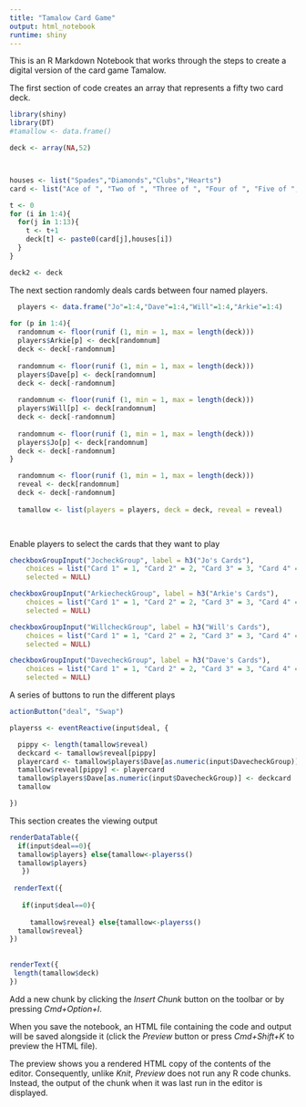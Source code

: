 ```yaml
---
title: "Tamalow Card Game"
output: html_notebook
runtime: shiny
---
```


This is an R Markdown Notebook that works through the steps to create a digital version of the card game Tamalow.  

The first section of code creates an array that represents a fifty two card deck. 

```r
library(shiny)
library(DT)
#tamallow <- data.frame()

deck <- array(NA,52)



houses <- list("Spades","Diamonds","Clubs","Hearts")
card <- list("Ace of ", "Two of ", "Three of ", "Four of ", "Five of ", "Six of ", "Seven of ", "Eight of ", "Nine of ", "Ten of ", "Jack of ", "Queen of ", "King of ")

t <- 0
for (i in 1:4){
  for(j in 1:13){
    t <- t+1
    deck[t] <- paste0(card[j],houses[i])
  }
}

deck2 <- deck

```

The next section randomly deals cards between four named players.



```r
 
  players <- data.frame("Jo"=1:4,"Dave"=1:4,"Will"=1:4,"Arkie"=1:4)
   
for (p in 1:4){
  randomnum <- floor(runif (1, min = 1, max = length(deck)))
  players$Arkie[p] <- deck[randomnum]
  deck <- deck[-randomnum]
  
  randomnum <- floor(runif (1, min = 1, max = length(deck)))
  players$Dave[p] <- deck[randomnum]
  deck <- deck[-randomnum]
  
  randomnum <- floor(runif (1, min = 1, max = length(deck)))
  players$Will[p] <- deck[randomnum]
  deck <- deck[-randomnum]
  
  randomnum <- floor(runif (1, min = 1, max = length(deck)))
  players$Jo[p] <- deck[randomnum]
  deck <- deck[-randomnum]
}

  randomnum <- floor(runif (1, min = 1, max = length(deck)))
  reveal <- deck[randomnum]
  deck <- deck[-randomnum]
  
  tamallow <- list(players = players, deck = deck, reveal = reveal)

 
```



Enable players to select the cards that they want to play

```r


checkboxGroupInput("JocheckGroup", label = h3("Jo's Cards"), 
    choices = list("Card 1" = 1, "Card 2" = 2, "Card 3" = 3, "Card 4" = 4),
    selected = NULL)

checkboxGroupInput("ArkiecheckGroup", label = h3("Arkie's Cards"), 
    choices = list("Card 1" = 1, "Card 2" = 2, "Card 3" = 3, "Card 4" = 4),
    selected = NULL)

checkboxGroupInput("WillcheckGroup", label = h3("Will's Cards"), 
    choices = list("Card 1" = 1, "Card 2" = 2, "Card 3" = 3, "Card 4" = 4),
    selected = NULL)

checkboxGroupInput("DavecheckGroup", label = h3("Dave's Cards"), 
    choices = list("Card 1" = 1, "Card 2" = 2, "Card 3" = 3, "Card 4" = 4),
    selected = NULL)
```

A series of buttons to run the different plays

```r

actionButton("deal", "Swap")

playerss <- eventReactive(input$deal, {

  pippy <- length(tamallow$reveal)
  deckcard <- tamallow$reveal[pippy]
  playercard <- tamallow$players$Dave[as.numeric(input$DavecheckGroup)]
  tamallow$reveal[pippy] <- playercard
  tamallow$players$Dave[as.numeric(input$DavecheckGroup)] <- deckcard
  tamallow

})

```

This section creates the viewing output 

```r

renderDataTable({
  if(input$deal==0){
  tamallow$players} else{tamallow<-playerss()
  tamallow$players}
   })
 
 renderText({
   
   if(input$deal==0){
      
     tamallow$reveal} else{tamallow<-playerss()
  tamallow$reveal}
})
 
 
renderText({
 length(tamallow$deck)
})

```


Add a new chunk by clicking the *Insert Chunk* button on the toolbar or by pressing *Cmd+Option+I*.

When you save the notebook, an HTML file containing the code and output will be saved alongside it (click the *Preview* button or press *Cmd+Shift+K* to preview the HTML file). 

The preview shows you a rendered HTML copy of the contents of the editor. Consequently, unlike *Knit*, *Preview* does not run any R code chunks. Instead, the output of the chunk when it was last run in the editor is displayed.

